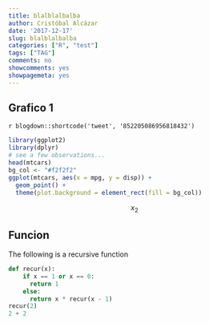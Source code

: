 ```yaml
---
title: blalblalbalba
author: Cristóbal Alcázar
date: '2017-12-17'
slug: blalblalbalba
categories: ["R", "test"]
tags: ["TAG"]
comments: no
showcomments: yes
showpagemeta: yes
---
```


## Grafico 1

`r blogdown::shortcode('tweet', '852205086956818432')`

```r
library(ggplot2)
library(dplyr)
# see a few observations...
head(mtcars)
bg_col <- "#f2f2f2"
ggplot(mtcars, aes(x = mpg, y = disp)) +
  geom_point() +
  theme(plot.background = element_rect(fill = bg_col))
```

$$x_2$$

## Funcion

The following is a recursive function
```python
def recur(x):
    if x == 1 or x == 0:
      return 1
    else:
      return x * recur(x - 1)
recur(2)    
2 + 2
```